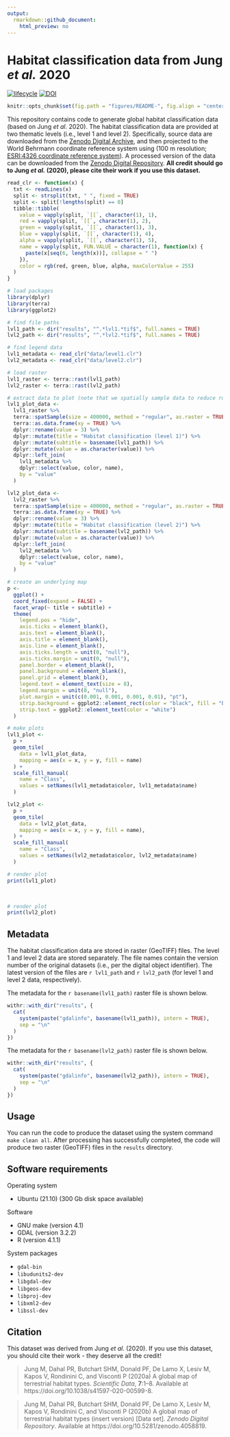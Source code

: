 ```yaml
---
output:
  rmarkdown::github_document:
    html_preview: no
---
```


<!--- README.md is generated from README.Rmd. Please edit that file -->

# Habitat classification data from Jung *et al.* 2020

[![lifecycle](https://img.shields.io/badge/Lifecycle-stable-brightgreen.svg)](https://lifecycle.r-lib.org/articles/stages.html)
[![DOI](https://img.shields.io/badge/DOI-10.5281/zenodo.6622029-blue.svg)](https://doi.org/10.5281/zenodo.6622029)

```r
knitr::opts_chunk$set(fig.path = "figures/README-", fig.align = "center")
```

This repository contains code to generate global habitat classification data (based on Jung *et al.* 2020). The habitat classification data are provided at two thematic levels (i.e., level 1 and level 2). Specifically, source data are downloaded from the [Zenodo Digital Archive](https://doi.org/10.5281/zenodo.4058356), and then projected to the World Behrmann coordinate reference system using (100 m resolution; [ESRI:4326 coordinate reference system](https://epsg.io/54017)). A processed version of the data can be downloaded from the [Zenodo Digital Repository](https://doi.org/10.5281/zenodo.6622029). **All credit should go to Jung *et al.* (2020), please cite their work if you use this dataset.**

```r
read_clr <- function(x) {
  txt <- readLines(x)
  split <- strsplit(txt, " ", fixed = TRUE)
  split <- split[!lengths(split) == 0]
  tibble::tibble(
    value = vapply(split, `[[`, character(1), 1),
    red = vapply(split, `[[`, character(1), 2),
    green = vapply(split, `[[`, character(1), 3),
    blue = vapply(split, `[[`, character(1), 4),
    alpha = vapply(split, `[[`, character(1), 5),
    name = vapply(split, FUN.VALUE = character(1), function(x) {
      paste(x[seq(6, length(x))], collapse = " ")
    }),
    color = rgb(red, green, blue, alpha, maxColorValue = 255)
  )
}
```

```r
# load packages
library(dplyr)
library(terra)
library(ggplot2)

# find file paths
lvl1_path <- dir("results", "^.*lvl1.*tif$", full.names = TRUE)
lvl2_path <- dir("results", "^.*lvl2.*tif$", full.names = TRUE)

# find legend data
lvl1_metadata <- read_clr("data/level1.clr")
lvl2_metadata <- read_clr("data/level2.clr")

# load raster
lvl1_raster <- terra::rast(lvl1_path)
lvl2_raster <- terra::rast(lvl2_path)

# extract data to plot (note that we spatially sample data to reduce run time)
lvl1_plot_data <-
  lvl1_raster %>%
  terra::spatSample(size = 400000, method = "regular", as.raster = TRUE) %>%
  terra::as.data.frame(xy = TRUE) %>%
  dplyr::rename(value = 3) %>%
  dplyr::mutate(title = "Habitat classification (level 1)") %>%
  dplyr::mutate(subtitle = basename(lvl1_path)) %>%
  dplyr::mutate(value = as.character(value)) %>%
  dplyr::left_join(
    lvl1_metadata %>%
    dplyr::select(value, color, name),
    by = "value"
  )

lvl2_plot_data <-
  lvl2_raster %>%
  terra::spatSample(size = 400000, method = "regular", as.raster = TRUE) %>%
  terra::as.data.frame(xy = TRUE) %>%
  dplyr::rename(value = 3) %>%
  dplyr::mutate(title = "Habitat classification (level 2)") %>%
  dplyr::mutate(subtitle = basename(lvl2_path)) %>%
  dplyr::mutate(value = as.character(value)) %>%
  dplyr::left_join(
    lvl2_metadata %>%
    dplyr::select(value, color, name),
    by = "value"
  )

# create an underlying map
p <-
  ggplot() +
  coord_fixed(expand = FALSE) +
  facet_wrap(~ title + subtitle) +
  theme(
    legend.pos = "hide",
    axis.ticks = element_blank(),
    axis.text = element_blank(),
    axis.title = element_blank(),
    axis.line = element_blank(),
    axis.ticks.length = unit(0, "null"),
    axis.ticks.margin = unit(0, "null"),
    panel.border = element_blank(),
    panel.background = element_blank(),
    panel.grid = element_blank(),
    legend.text = element_text(size = 8),
    legend.margin = unit(0, "null"),
    plot.margin = unit(c(0.001, 0.001, 0.001, 0.01), "pt"),
    strip.background = ggplot2::element_rect(color = "black", fill = "black"),
    strip.text = ggplot2::element_text(color = "white")
  )

# make plots
lvl1_plot <-
  p +
  geom_tile(
    data = lvl1_plot_data,
    mapping = aes(x = x, y = y, fill = name)
  ) +
  scale_fill_manual(
    name = "Class",
    values = setNames(lvl1_metadata$color, lvl1_metadata$name)
  )

lvl2_plot <-
  p +
  geom_tile(
    data = lvl2_plot_data,
    mapping = aes(x = x, y = y, fill = name),
  ) +
  scale_fill_manual(
    name = "Class",
    values = setNames(lvl2_metadata$color, lvl2_metadata$name)
  )
```

```r
# render plot
print(lvl1_plot)
```

</br>

```r
# render plot
print(lvl2_plot)
```

## Metadata

The habitat classification data are stored in raster (GeoTIFF) files. The level 1 and level 2 data are stored separately. The file names contain the version number of the original datasets (i.e., per the digital object identifier). The latest version of the files are ``r lvl1_path`` and ``r lvl2_path`` (for level 1 and level 2 data, respectively).

The metadata for the ``r basename(lvl1_path)`` raster file is shown below.

```r
withr::with_dir("results", {
  cat(
    system(paste("gdalinfo", basename(lvl1_path)), intern = TRUE),
    sep = "\n"
  )
})
```

The metadata for the ``r basename(lvl2_path)`` raster file is shown below.

```r
withr::with_dir("results", {
  cat(
    system(paste("gdalinfo", basename(lvl2_path)), intern = TRUE),
    sep = "\n"
  )
})
```

## Usage

You can run the code to produce the dataset using the system command `make clean all`. After processing has successfully completed, the code will produce two raster (GeoTIFF) files in the `results` directory.

## Software requirements

Operating system

* Ubuntu (21.10) (300 Gb disk space available)

Software

* GNU make (version 4.1)
* GDAL (version 3.2.2)
* R (version 4.1.1)

System packages

* `gdal-bin`
* `libudunits2-dev`
* `libgdal-dev`
* `libgeos-dev`
* `libproj-dev`
* `libxml2-dev`
* `libssl-dev`

## Citation

This dataset was derived from Jung *et al.* (2020). If you use this dataset, you should cite their work - they deserve all the credit!

> Jung M, Dahal PR, Butchart SHM, Donald PF, De Lamo X, Lesiv M, Kapos V, Rondinini C, and Visconti P (2020a) A global map of terrestrial habitat types. *Scientific Data*, **7**:1--8. Available at https://doi.org/10.1038/s41597-020-00599-8.

> Jung M, Dahal PR, Butchart SHM, Donald PF, De Lamo X, Lesiv M, Kapos V, Rondinini C, and Visconti P (2020b) A global map of terrestrial habitat types (insert version) [Data set]. *Zenodo Digital Repository*. Available at https://doi.org/10.5281/zenodo.4058819.
